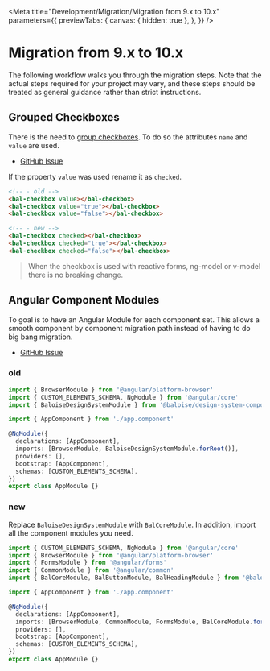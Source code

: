 
<Meta
  title="Development/Migration/Migration from 9.x to 10.x"
  parameters={{
    previewTabs: {
      canvas: { hidden: true },
    },
  }}
/>

# Migration from 9.x to 10.x

The following workflow walks you through the migration steps.
Note that the actual steps required for your project may vary, and these steps should be treated as general guidance rather than strict instructions.

## Grouped Checkboxes

There is the need to [group checkboxes](https://developer.mozilla.org/en-US/docs/Web/HTML/Element/input/checkbox#attr-value).
To do so the attributes `name` and `value` are used.

- [GitHub Issue](https://github.com/baloise-incubator/design-system/issues/497)

If the property `value` was used rename it as `checked`.

```html
<!-- - old -->
<bal-checkbox value></bal-checkbox>
<bal-checkbox value="true"></bal-checkbox>
<bal-checkbox value="false"></bal-checkbox>

<!-- - new -->
<bal-checkbox checked></bal-checkbox>
<bal-checkbox checked="true"></bal-checkbox>
<bal-checkbox checked="false"></bal-checkbox>
```

> When the checkbox is used with reactive forms, ng-model or v-model there is no breaking change.

## Angular Component Modules

To goal is to have an Angular Module for each component set.
This allows a smooth component by component migration path instead of having to do big bang migration.

- [GitHub Issue](https://github.com/baloise-incubator/design-system/issues/486)

### old

```typescript
import { BrowserModule } from '@angular/platform-browser'
import { CUSTOM_ELEMENTS_SCHEMA, NgModule } from '@angular/core'
import { BaloiseDesignSystemModule } from '@baloise/design-system-components-angular'

import { AppComponent } from './app.component'

@NgModule({
  declarations: [AppComponent],
  imports: [BrowserModule, BaloiseDesignSystemModule.forRoot()],
  providers: [],
  bootstrap: [AppComponent],
  schemas: [CUSTOM_ELEMENTS_SCHEMA],
})
export class AppModule {}
```

### new

Replace `BaloiseDesignSystemModule` with `BalCoreModule`. In addition, import all the component modules you need.

```typescript
import { CUSTOM_ELEMENTS_SCHEMA, NgModule } from '@angular/core'
import { BrowserModule } from '@angular/platform-browser'
import { FormsModule } from '@angular/forms'
import { CommonModule } from '@angular/common'
import { BalCoreModule, BalButtonModule, BalHeadingModule } from '@baloise/design-system-components-angular'

import { AppComponent } from './app.component'

@NgModule({
  declarations: [AppComponent],
  imports: [BrowserModule, CommonModule, FormsModule, BalCoreModule.forRoot(), BalButtonModule, BalHeadingModule],
  providers: [],
  bootstrap: [AppComponent],
  schemas: [CUSTOM_ELEMENTS_SCHEMA],
})
export class AppModule {}
```

<bal-doc-github link="/stories/development/migration/09-migration-from-9x-to-10x.stories.mdx"></bal-doc-github>
